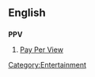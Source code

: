 ==English==

==={{initialism}}===
'''PPV'''

#[[pay per view|Pay Per View]]

[[Category:Entertainment]]